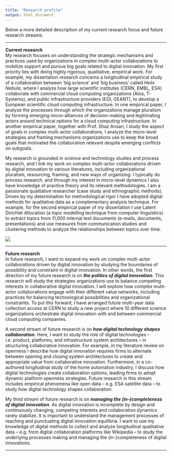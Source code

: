 ```yaml
---
title: "Research profile"
output: html_document
---
```

Below a more detailed description of my current research focus and future research streams.

***
**Current research**  
My research focuses on understanding the strategic mechanisms and practices used by organizations in complex multi-actor collaborations to mobilize support and pursue big goals related to digital innovation. My first priority lies with doing highly rigorous, qualitative, empirical work. For example, my dissertation research concerns a longitudinal empirical study of a collaboration between 'big science' and 'big business' called *Helix Nebula*, where I analyze how large scientific institutes (CERN, EMBL, ESA) collaborate with commercial cloud computing organizations (Atos, T-Systems), and public infrastructure providers (EGI, GEANT), to develop a European scientific cloud computing infrastructure. In one empirical paper, I analyze the processes through which the organizations manage pluralism by forming emerging micro-alliances of decision-making and legitimating actors around technical options for a cloud computing infrastructure. In another empirical paper, together with Prof. Shaz Ansari, I study the aspect of goals in complex multi-actor collaborations. I analyze the micro-level strategies and framing mechanisms organizations use to keep the broad goals that motivated the collaboration relevant despite emerging conflicts on subgoals.

My research is grounded in science and technology studies and process research, and I link my work on complex multi-actor collaborations driven by digital innovation to various literatures, including organizational pluralism, resourcing, framing, and new ways of organizing. I typically do process research, and through my interest in micro-level dynamics I also have knowledge of practice theory and its relevant methodologies. I am a passionate qualitative researcher (case study and ethnographic methods). Driven by my determination for methodological rigor I have adopted digital methods for qualitative data as a complementary analysis technique. For example, for the second empirical paper of my dissertation I use Latent Dirichlet Allocation (a topic modelling technique from computer linguistics) to extract topics from 11,000 internal text documents (e-mails, documents, presentations) and use measures from communication studies and clustering methods to analyze the relationships between topics over time.

![](https://www.jochemhummel.com/pictures/Data+_2.jpg)

***
**Future research**  
In future research, I want to expand my work on complex multi-actor collaborations driven by digital innovation by studying the boundaries of possibility and constraint in digital innovation. In other words, the first direction of my future research is on ***the politics of digital innovation***. This research will study the strategies organizations use to balance competing interests in collaborative digital innovation. I will explore how complex multi-actor collaborations engage with their different value networks, including practices for balancing technological possibilities and organizational constraints. To put this forward, I have arranged future multi-year data collection access at CERN to study a new project where 10 different science organizations orchestrate digital innovation with and between commercial cloud computing companies. 

A second stream of future research is on ***how digital technology shapes collaboration***. Here, I want to study the role of digital technologies -- i.e. product, platforms, and infrastructure system architectures -- in structuring collaborative innovation. For example, in my literature review on openness I describe how digital innovation requires firms to alternate between opening and closing system architectures to create and appropriate value from collaborative innovation. Furthermore, in a co-authored longitudinal study of the home automation industry, I discuss how digital technologies create collaboration options, leading firms to adopt dynamic platform openness strategies. Future research in this stream includes empirical phenomena like open data -- e.g. ESA satellite data -- to study how digital technology shapes collaboration.  

My third stream of future research is on ***managing the (in-)completeness of digital innovation***. As digital innovation is incomplete by design and continuously changing, competing interests and collaboration dynamics rarely stabilize. It is important to understand the management processes of reaching and punctuating digital innovation equilibria. I want to use my knowledge of digital methods to collect and analyze longitudinal qualitative data -- e.g. from digital collaboration platforms like Wikipedia -- to study the underlying processes making and managing the (in-)completeness of digital innovations.


***